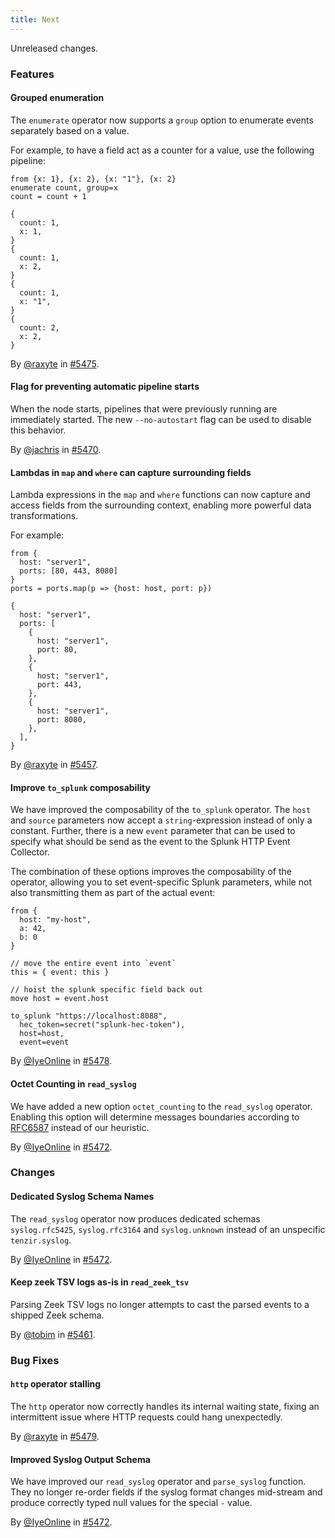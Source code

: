 ```yaml
---
title: Next
---
```


Unreleased changes.

### Features

#### Grouped enumeration

The `enumerate` operator now supports a `group` option to enumerate events
separately based on a value.

For example, to have a field act as a counter for a value, use the following
pipeline:

```tql
from {x: 1}, {x: 2}, {x: "1"}, {x: 2}
enumerate count, group=x
count = count + 1
```

```tql
{
  count: 1,
  x: 1,
}
{
  count: 1,
  x: 2,
}
{
  count: 1,
  x: "1",
}
{
  count: 2,
  x: 2,
}
```

By [@raxyte](https://github.com/raxyte) in [#5475](https://github.com/tenzir/tenzir/pull/5475).

#### Flag for preventing automatic pipeline starts

When the node starts, pipelines that were previously running are immediately
started. The new `--no-autostart` flag can be used to disable this behavior.

By [@jachris](https://github.com/jachris) in [#5470](https://github.com/tenzir/tenzir/pull/5470).

#### Lambdas in `map` and `where` can capture surrounding fields

Lambda expressions in the `map` and `where` functions can now capture and access fields from
the surrounding context, enabling more powerful data transformations.

For example:

```tql
from {
  host: "server1",
  ports: [80, 443, 8080]
}
ports = ports.map(p => {host: host, port: p})
```

```tql
{
  host: "server1",
  ports: [
    {
      host: "server1",
      port: 80,
    },
    {
      host: "server1",
      port: 443,
    },
    {
      host: "server1",
      port: 8080,
    },
  ],
}
```

By [@raxyte](https://github.com/raxyte) in [#5457](https://github.com/tenzir/tenzir/pull/5457).

#### Improve `to_splunk` composability

We have improved the composability of the `to_splunk` operator. The `host` and
`source` parameters now accept a `string`-expression instead of only a constant.
Further, there is a new `event` parameter that can be used to specify what should
be send as the event to the Splunk HTTP Event Collector.

The combination of these options improves the composability of the operator,
allowing you to set event-specific Splunk parameters, while not also transmitting
them as part of the actual event:

```tql
from {
  host: "my-host",
  a: 42,
  b: 0
}

// move the entire event into `event`
this = { event: this }

// hoist the splunk specific field back out
move host = event.host

to_splunk "https://localhost:8088",
  hec_token=secret("splunk-hec-token"),
  host=host,
  event=event
```

By [@IyeOnline](https://github.com/IyeOnline) in [#5478](https://github.com/tenzir/tenzir/pull/5478).

#### Octet Counting in `read_syslog`

We have added a new option `octet_counting` to the `read_syslog` operator.
Enabling this option will determine messages boundaries according to [RFC6587](https://datatracker.ietf.org/doc/html/rfc6587#section-3.4.1)
instead of our heuristic.

By [@IyeOnline](https://github.com/IyeOnline) in [#5472](https://github.com/tenzir/tenzir/pull/5472).

### Changes

#### Dedicated Syslog Schema Names

The `read_syslog` operator now produces dedicated schemas `syslog.rfc5425`,
`syslog.rfc3164` and `syslog.unknown` instead of an unspecific `tenzir.syslog`.

By [@IyeOnline](https://github.com/IyeOnline) in [#5472](https://github.com/tenzir/tenzir/pull/5472).

#### Keep zeek TSV logs as-is in `read_zeek_tsv`

Parsing Zeek TSV logs no longer attempts to cast the parsed events to a shipped Zeek schema.

By [@tobim](https://github.com/tobim) in [#5461](https://github.com/tenzir/tenzir/pull/5461).

### Bug Fixes

#### `http` operator stalling

The `http` operator now correctly handles its internal waiting state, fixing an
intermittent issue where HTTP requests could hang unexpectedly.

By [@raxyte](https://github.com/raxyte) in [#5479](https://github.com/tenzir/tenzir/pull/5479).

#### Improved Syslog Output Schema

We have improved our `read_syslog` operator and `parse_syslog`
function. They no longer re-order fields if the syslog format
changes mid-stream and produce correctly typed null values for
the special `-` value.

By [@IyeOnline](https://github.com/IyeOnline) in [#5472](https://github.com/tenzir/tenzir/pull/5472).
